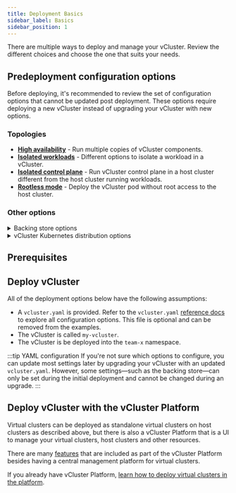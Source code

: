 ```yaml
---
title: Deployment Basics
sidebar_label: Basics
sidebar_position: 1
---
```





There are multiple ways to deploy and manage your vCluster. Review the different choices and choose the one that suits your needs.

<!-- vale off -->

## Predeployment configuration options

Before deploying, it's recommended to review the set of configuration options that cannot be updated post deployment. These options require deploying a new vCluster instead of upgrading your vCluster with new options.

### Topologies

- **[High availability](./topologies/high-availability)** - Run multiple copies of vCluster components.
- **[Isolated workloads](./topologies/isolated-workloads)** - Different options to isolate a workload in a vCluster.
- **[Isolated control plane](./topologies/isolated-control-plane)** - Run vCluster control plane in a host cluster different from the host cluster running workloads.
- **[Rootless mode](./security/rootless-mode)** - Deploy the vCluster pod without root access to the host cluster.


### Other options

<details>
    <summary>Backing store options</summary>


vCluster supports etcd or a relational database (using KINE) as the backend.This feature provides flexibility to vCluster operators. The available data store options allow you to select a data store that fits your use case.

vCluster supports the following datastore options:

- [Embedded SQLite](https://www.sqlite.org/index.html) (default with `PersistentVolume` (PV))
- [PostgreSQL](https://www.postgresql.org/)
- [MySQL](https://www.mysql.com/)
- [MariaDB](https://mariadb.org/)
- [etcd](https://etcd.io/)

<p></p>
:::warning
After deploying your vCluster, there are limited migration paths to change your backing store. Review the backing store migration options before deploying.
:::

### Configuration options

<Tabs
    defaultValue="embedded-sqlite-default"
    values={[
        { label: 'Embedded SQLite (Default)', value: 'embedded-sqlite-default', },
        { label: 'Embedded SQLite (No PV)', value: 'embedded-sqlite-nopv', },
        { label: 'Embedded etcd', value: 'embedded-etcd', },
        { label: 'Deployed etcd', value: 'deployed-etcd', },
        { label: 'MySQL / MariaDB', value: 'mysql', },
        { label: 'PostgreSQL', value: 'postgresql', },
    ]}>
<TabItem value="embedded-sqlite-default">

This is the default, so you don't need to configure anything. If you want to explicitly set this option, you can use:

```yaml
controlPlane:
  backingStore:
    database:
      embedded:
        enabled: true
```

</TabItem>
<TabItem value="embedded-sqlite-nopv">

By default, vCluster stores its data in a `PersistentVolumeClaim` (PVC).
Alternatively, you can use an [`emptyDir`](https://kubernetes.io/docs/concepts/storage/volumes/#emptydir) volume to store virtual cluster data.

To use an `emptyDir` to store the data instead of a `PersistentVolume`, create a `values.yaml` with the following contents:

```yaml
controlPlane:
  statefulSet:
    persistence:
      volumeClaim:
        enabled: true
```

Then upgrade or recreate the vCluster with:

```
vcluster create my-vcluster -n my-vcluster --upgrade -f values.yaml
```

:::warning Potential data loss
This method should only be used for testing purposes, as data is lost upon pod recreation.
:::
</TabItem>
<TabItem value="embedded-etcd">

This is an enterprise feature that allows you to deploy etcd within each vCluster to enable high availability (HA), which isn’t supported with embedded SQLite:

```yaml
controlPlane:
  backingStore:
    etcd:
      embedded:
        enabled: true
```

</TabItem>
<TabItem value="deployed-etcd">

This deploys an etcd instance outside of the vCluster control plane pod that is used as a backing store:

```yaml
controlPlane:
  backingStore:
    etcd:
      deploy:
        enabled: true
```

</TabItem>
<TabItem value="mysql">

The option for MySQL and MariaDB typically has the following format:

```yaml
controlPlane:
  backingStore:
    database:
      external:
        enabled: true
        dataSource: mysql://username:password@tcp(hostname:3306)/database-name
```

If you specify a database name and it does not exist, the server attempts to create it.

</TabItem>
<TabItem value="postgresql">

The option for PostgreSQL typically has the following format:

```yaml
controlPlane:
  backingStore:
    database:
      external:
        enabled: true
        dataSource: postgres://username:password@hostname:port/database-name
```

More advanced configuration parameters are available. For more information, see https://godoc.org/github.com/lib/pq.

If you specify a database name and it does not exist, the server attempts to create it.

</TabItem>
</Tabs>

</details>
<details>
    <summary>vCluster Kubernetes distribution options</summary>

    <Distros/>

</details>

## Prerequisites

<PreRequisites />

## Deploy vCluster

All of the deployment options below have the following assumptions:

- A `vcluster.yaml` is provided. Refer to the `vcluster.yaml` [reference docs](../configure/vcluster-yaml/README.mdx) to explore all configuration options. This file is optional and can be removed from the examples.
- The vCluster is called `my-vcluster`.
- The vCluster is be deployed into the `team-x` namespace.

:::tip YAML configuration
If you're not sure which options to configure, you can update most settings later by upgrading your vCluster with an updated `vcluster.yaml`.
However, some settings—such as the backing store—can only be set during the initial deployment and cannot be changed during an upgrade.
:::

<Deploy />

## Deploy vCluster with the vCluster Platform

Virtual clusters can be deployed as standalone virtual clusters on host clusters as described above, but there is also a vCluster Platform that is a UI to manage your virtual clusters, host clusters and other resources.

There are many [features](/platform/) that are included as part of the vCluster Platform besides having a central management platform for virtual clusters.

If you already have vCluster Platform, [learn how to deploy virtual
clusters in the platform](/platform/use-platform/virtual-clusters/create/create-no-template).
